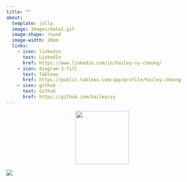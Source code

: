 ```yaml
---
title: ""
about:
  template: jolla
  image: Images/data1.gif
  image-shape: round
  image-width: 20em
  links: 
    - icon: linkedin
      text: LinkedIn
      href: https://www.linkedin.com/in/hailey-sy-cheong/
    - icon: diagram-3-fill
      text: Tableau
      href: https://public.tableau.com/app/profile/hailey.cheong
    - icon: github
      text: Github
      href: https://github.com/haileycsy
---
```


![](Images/Name_Logo3.png){height=140px style="display: block; margin: 0 auto;"}

![](Images/er_cv2.png){style="display: block; margin: 0 auto;"}